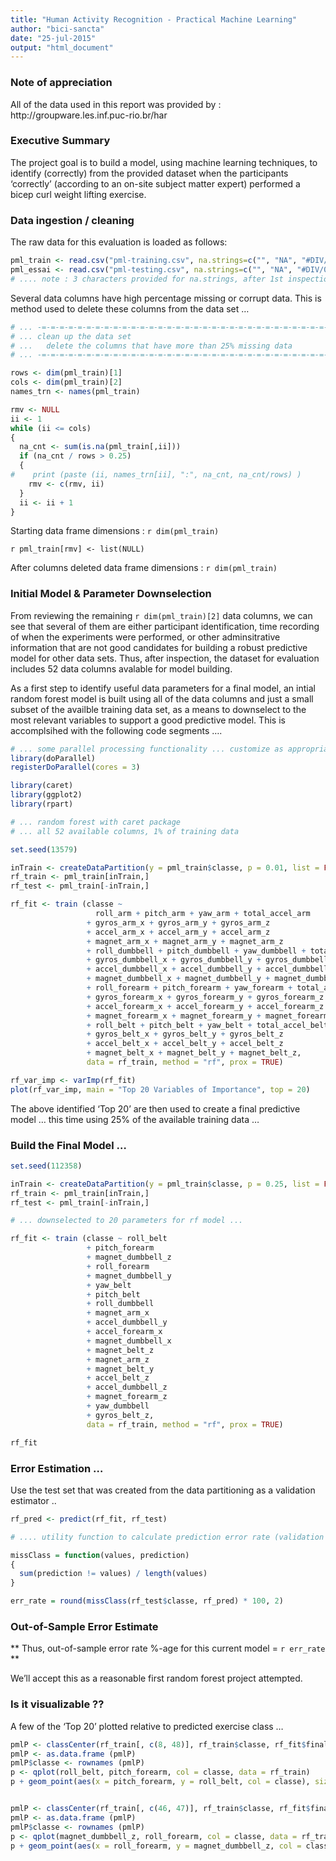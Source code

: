 ```yaml
---
title: "Human Activity Recognition - Practical Machine Learning"
author: "bici-sancta"
date: "25-jul-2015"
output: "html_document"
---
```


###  Note of appreciation

All of the data used in this report was provided by : 
http://groupware.les.inf.puc-rio.br/har

###  Executive Summary

The project goal is to build a model, using machine learning techniques, to identify (correctly) from the provided dataset when the participants 'correctly' (according to an on-site subject matter expert) performed a bicep curl weight lifting exercise.  

### Data ingestion / cleaning

The raw data for this evaluation is loaded as follows:
```r
pml_train <- read.csv("pml-training.csv", na.strings=c("", "NA", "#DIV/0!"))
pml_essai <- read.csv("pml-testing.csv", na.strings=c("", "NA", "#DIV/0!"))
# .... note : 3 characters provided for na.strings, after 1st inspection of data files
```

Several data columns have high percentage missing or corrupt data. This is method used to delete these columns from the data set ...  

```r
# ... -=-=-=-=-=-=-=-=-=-=-=-=-=-=-=-=-=-=-=-=-=-=-=-=-=-=-=-=-=-=-=-=-=-=-=-=-
# ... clean up the data set
# ...   delete the columns that have more than 25% missing data
# ... -=-=-=-=-=-=-=-=-=-=-=-=-=-=-=-=-=-=-=-=-=-=-=-=-=-=-=-=-=-=-=-=-=-=-=-=-

rows <- dim(pml_train)[1]
cols <- dim(pml_train)[2]
names_trn <- names(pml_train)

rmv <- NULL
ii <- 1
while (ii <= cols)
{
  na_cnt <- sum(is.na(pml_train[,ii]))
  if (na_cnt / rows > 0.25)
  {
#    print (paste (ii, names_trn[ii], ":", na_cnt, na_cnt/rows) )
    rmv <- c(rmv, ii)
  }
  ii <- ii + 1
}
```

Starting data frame dimensions : `r dim(pml_train)`

`r pml_train[rmv] <- list(NULL)`

After columns deleted data frame dimensions : `r dim(pml_train)`  

### Initial Model & Parameter Downselection  

From reviewing the remaining `r dim(pml_train)[2]` data columns, we can see that several of them are either participant identification, time recording of when the experiments were performed, or other adminsitrative information that are not good candidates for building a robust predictive model for other data sets. Thus, after inspection, the dataset for evaluation includes 52 data columns avalable for model building.

As a first step to identify useful data parameters for a final model, an intial random forest model is built using all of the data columns and just a small subset of the availble training data set, as a means to downselect to the most relevant variables to support a good predictive model. This is accomplsihed with the following code segments ....   


```r

# ... some parallel processing functionality ... customize as appropriate for local use
library(doParallel)
registerDoParallel(cores = 3) 

library(caret)
library(ggplot2)
library(rpart)

# ... random forest with caret package
# ... all 52 available columns, 1% of training data

set.seed(13579)

inTrain <- createDataPartition(y = pml_train$classe, p = 0.01, list = FALSE)
rf_train <- pml_train[inTrain,]
rf_test <- pml_train[-inTrain,]

rf_fit <- train (classe ~
                   roll_arm + pitch_arm + yaw_arm + total_accel_arm
                 + gyros_arm_x + gyros_arm_y + gyros_arm_z
                 + accel_arm_x + accel_arm_y + accel_arm_z
                 + magnet_arm_x + magnet_arm_y + magnet_arm_z
                 + roll_dumbbell + pitch_dumbbell + yaw_dumbbell + total_accel_dumbbell
                 + gyros_dumbbell_x + gyros_dumbbell_y + gyros_dumbbell_z + total_accel_dumbbell
                 + accel_dumbbell_x + accel_dumbbell_y + accel_dumbbell_z
                 + magnet_dumbbell_x + magnet_dumbbell_y + magnet_dumbbell_z
                 + roll_forearm + pitch_forearm + yaw_forearm + total_accel_forearm
                 + gyros_forearm_x + gyros_forearm_y + gyros_forearm_z
                 + accel_forearm_x + accel_forearm_y + accel_forearm_z
                 + magnet_forearm_x + magnet_forearm_y + magnet_forearm_z
                 + roll_belt + pitch_belt + yaw_belt + total_accel_belt
                 + gyros_belt_x + gyros_belt_y + gyros_belt_z
                 + accel_belt_x + accel_belt_y + accel_belt_z
                 + magnet_belt_x + magnet_belt_y + magnet_belt_z,
                 data = rf_train, method = "rf", prox = TRUE)

rf_var_imp <- varImp(rf_fit)
plot(rf_var_imp, main = "Top 20 Variables of Importance", top = 20)
```  


The above identified 'Top 20' are then used to create a final predictive model ... this time using 25% of the available training data ...

### Build the Final Model ...   

```r

set.seed(112358)

inTrain <- createDataPartition(y = pml_train$classe, p = 0.25, list = FALSE)
rf_train <- pml_train[inTrain,]
rf_test <- pml_train[-inTrain,]

# ... downselected to 20 parameters for rf model ...

rf_fit <- train (classe ~ roll_belt
                 + pitch_forearm
                 + magnet_dumbbell_z
                 + roll_forearm
                 + magnet_dumbbell_y
                 + yaw_belt
                 + pitch_belt
                 + roll_dumbbell
                 + magnet_arm_x
                 + accel_dumbbell_y
                 + accel_forearm_x
                 + magnet_dumbbell_x
                 + magnet_belt_z
                 + magnet_arm_z
                 + magnet_belt_y
                 + accel_belt_z
                 + accel_dumbbell_z
                 + magnet_forearm_z
                 + yaw_dumbbell
                 + gyros_belt_z,
                 data = rf_train, method = "rf", prox = TRUE)

rf_fit
```


### Error Estimation ...  

Use the test set that was created from the data partitioning as a validation estimator ..
```r

rf_pred <- predict(rf_fit, rf_test)

# .... utility function to calculate prediction error rate (validation sets)

missClass = function(values, prediction)
{
  sum(prediction != values) / length(values)
}

err_rate = round(missClass(rf_test$classe, rf_pred) * 100, 2)

``` 

### Out-of-Sample Error Estimate   

** Thus, out-of-sample error rate %-age for this current model = `r err_rate` **  

We'll accept this as a reasonable first random forest project attempted.


### Is it visualizable ??

A few of the 'Top 20' plotted relative to predicted exercise class ...

```r

pmlP <- classCenter(rf_train[, c(8, 48)], rf_train$classe, rf_fit$finalModel$prox)
pmlP <- as.data.frame (pmlP)
pmlP$classe <- rownames (pmlP)
p <- qplot(roll_belt, pitch_forearm, col = classe, data = rf_train)
p + geom_point(aes(x = pitch_forearm, y = roll_belt, col = classe), size = 5, shape = 4, data = pmlP)


pmlP <- classCenter(rf_train[, c(46, 47)], rf_train$classe, rf_fit$finalModel$prox)
pmlP <- as.data.frame (pmlP)
pmlP$classe <- rownames (pmlP)
p <- qplot(magnet_dumbbell_z, roll_forearm, col = classe, data = rf_train)
p + geom_point(aes(x = roll_forearm, y = magnet_dumbbell_z, col = classe), size = 5, shape = 4, data = pmlP)
```  








